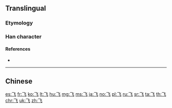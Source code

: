 {{character info/new}}
{{also|飛}}
==Translingual==
{{stroke order|type=animate}}

===Etymology===
{{Han simp|飛}}

===Han character===
{{Han char|rn=183|rad=飞|as=00|sn=3|four=|canj=NO,XXNO}}

====References====
* {{Han ref|kx=1415.281|hdz=74513.020|uh=98DE|ud=39134}}

----

==Chinese==
{{zh-see|飛}}

[[es:飞]]
[[fr:飞]]
[[ko:飞]]
[[lt:飞]]
[[hu:飞]]
[[mg:飞]]
[[ms:飞]]
[[ja:飞]]
[[no:飞]]
[[pl:飞]]
[[ru:飞]]
[[sr:飞]]
[[ta:飞]]
[[th:飞]]
[[chr:飞]]
[[uk:飞]]
[[zh:飞]]